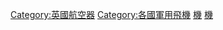 [[Category:英國航空器|Category:英國航空器]]
[[Category:各國軍用飛機|Category:各國軍用飛機]]
[[Category:英國軍事裝備|機]]
[[Category:英國軍事航空|機]]